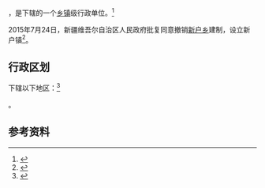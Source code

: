 {{中国乡级行政区|65/23/28/202/000}}

'''{{PAGENAMEBASE}}'''，是{{PRC admin/fullname|65/23/28/202/000|3}}下辖的一个[[乡镇|乡镇]]级行政单位。<ref>{{PRC admin/ref sgc|{{PRC admin/parent|65/23/28/202/000}}}}</ref>

2015年7月24日，新疆维吾尔自治区人民政府批复同意撤销[[新户乡|新户乡]]建制，设立新户镇<ref>{{Cite web |url=http://www.xjmca.gov.cn/xzqhtzgg/28874.jhtml |title=新疆维吾尔自治区人民政府关于同意木垒县新户乡撤乡设镇的批复（新政函〔2015〕185号） |access-date=2017-09-20 |archive-url=https://web.archive.org/web/20170921000356/http://www.xjmca.gov.cn/xzqhtzgg/28874.jhtml |archive-date=2017-09-21 |dead-url=yes }}</ref>。

== 行政区划 ==

{{PAGENAMEBASE}}下辖以下地区：<ref>{{PRC admin/ref sgc|65/23/28/202/000}}</ref>

{{PRC admin/children|65/23/28/202/000}}。

== 参考资料 ==

{{reflist}}

{{PRC admin/navcat|65/23/28/202/000}}
{{新疆行政区划小作品}}